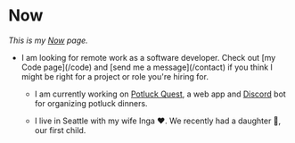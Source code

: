 

# Now

_This is my [Now](https://nownownow.com/about) page._

<ul className="list list-disc">
	<li className="mb-4 marker:animate-pulse">
		I am looking for remote work as a software developer. Check out [my Code page](/code) and [send me a message](/contact) if you think I might be
		right for a project or role you're hiring for.
	</li>

- I am currently working on [Potluck Quest](https://potluck.quest), a web app
  and [Discord](https://www.discord.com) bot for organizing potluck dinners.

- I live in Seattle with my wife Inga ♥️. We recently had a daughter 🐝, our
  first child.

</ul>
